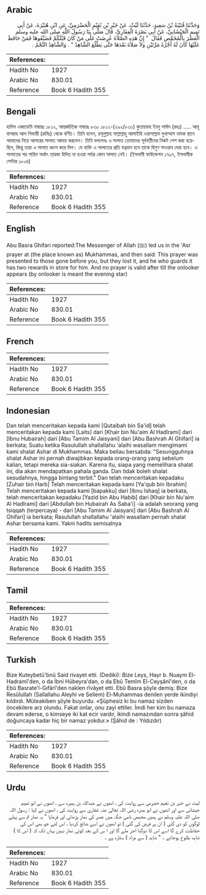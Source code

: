 ## Arabic


<div dir="rtl" lang="ar" style={{fontSize:'larger',backgroundColor:'#f8f9fa',padding:20}}>
وَحَدَّثَنَا قُتَيْبَةُ بْنُ سَعِيدٍ، حَدَّثَنَا لَيْثٌ، عَنْ خَيْرِ بْنِ نُعَيْمٍ الْحَضْرَمِيِّ، عَنِ ابْنِ هُبَيْرَةَ، عَنْ أَبِي تَمِيمٍ الْجَيْشَانِيِّ، عَنْ أَبِي بَصْرَةَ الْغِفَارِيِّ، قَالَ صَلَّى بِنَا رَسُولُ اللَّهِ صلى الله عليه وسلم الْعَصْرَ بِالْمُخَمَّصِ فَقَالَ ‏ "‏ إِنَّ هَذِهِ الصَّلاَةَ عُرِضَتْ عَلَى مَنْ كَانَ قَبْلَكُمْ فَضَيَّعُوهَا فَمَنْ حَافَظَ عَلَيْهَا كَانَ لَهُ أَجْرُهُ مَرَّتَيْنِ وَلاَ صَلاَةَ بَعْدَهَا حَتَّى يَطْلُعَ الشَّاهِدُ ‏"‏ ‏.‏ وَالشَّاهِدُ النَّجْمُ ‏.‏
</div>
<div style={{backgroundColor:'#f8f9fa',padding:20, marginBottom: 10}}><table> <thead> <tr> <th>References:</th> <th></th> </tr> </thead> <tbody><tr><td>Hadith No</td><td>1927</td></tr><tr><td>Arabic No</td><td>830.01</td></tr><tr><td>Reference</td><td>Book 6 Hadith 355</td></tr></tbody></table></div>

## Bengali


<div dir="ltr" lang="bn" style={{fontSize:'larger',backgroundColor:'#f8f9fa',padding:20}}>
হাদিস একাডেমি নাম্বারঃ ১৮১২, আন্তর্জাতিক নাম্বারঃ ৮৩০ ১৮১২-(২৯২/৮৩০) কুতায়বাহ ইবনু সাঈদ (রহঃ) ..... আবূ বাসরাহ আল গিফারী (রাযিঃ) থেকে বর্ণিত। তিনি বলেন, রসূলুল্লাহ সাল্লাল্লাহু আলাইহি ওয়াসাল্লাম মুখাম্মাস নামক স্থানে আমাদের নিয়ে আসরের সালাত আদায় করলেন। তিনি বললেনঃ এ সালাত তোমাদের পূর্ববর্তীদের নিকট পেশ করা হয়েছিল, কিন্তু তারা এ সালাত ধ্বংস করে দিল। যে ব্যক্তি এ সালাতের প্রতি যত্নবান হবে তাকে দ্বিগুণ সাওয়াব দেয়া হবে। এ সালাতের পর শাহিদ অর্থাৎ তারকা উদিত না হওয়া পর্যন্ত কোন সালাত নেই। (ইসলামী ফাউন্ডেশন ১৭৯৭, ইসলামীক সেন্টার ১৮০৪)
</div>
<div style={{backgroundColor:'#f8f9fa',padding:20, marginBottom: 10}}><table> <thead> <tr> <th>References:</th> <th></th> </tr> </thead> <tbody><tr><td>Hadith No</td><td>1927</td></tr><tr><td>Arabic No</td><td>830.01</td></tr><tr><td>Reference</td><td>Book 6 Hadith 355</td></tr></tbody></table></div>

## English


<div dir="ltr" lang="en" style={{fontSize:'larger',backgroundColor:'#f8f9fa',padding:20}}>
Abu Basra Ghifari reported:The Messenger of Allah (ﷺ) led us in the 'Asr prayer at (the place known as) Mukhammas, and then said: This prayer was presented to those gone before you, but they lost it, and he who guards it has two rewards in store for him. And no prayer is valid after till the onlooker appears (by onlooker is meant the evening star)
</div>
<div style={{backgroundColor:'#f8f9fa',padding:20, marginBottom: 10}}><table> <thead> <tr> <th>References:</th> <th></th> </tr> </thead> <tbody><tr><td>Hadith No</td><td>1927</td></tr><tr><td>Arabic No</td><td>830.01</td></tr><tr><td>Reference</td><td>Book 6 Hadith 355</td></tr></tbody></table></div>

## French


<div dir="ltr" lang="fr" style={{fontSize:'larger',backgroundColor:'#f8f9fa',padding:20}}>

</div>
<div style={{backgroundColor:'#f8f9fa',padding:20, marginBottom: 10}}><table> <thead> <tr> <th>References:</th> <th></th> </tr> </thead> <tbody><tr><td>Hadith No</td><td>1927</td></tr><tr><td>Arabic No</td><td>830.01</td></tr><tr><td>Reference</td><td>Book 6 Hadith 355</td></tr></tbody></table></div>

## Indonesian


<div dir="ltr" lang="id" style={{fontSize:'larger',backgroundColor:'#f8f9fa',padding:20}}>
Dan telah menceritakan kepada kami [Qutaibah bin Sa'id] telah menceritakan kepada kami [Laits] dari [Khair bin Nu'aim Al Hadlrami] dari [Ibnu Hubairah] dari [Abu Tamim Al Jaisyani] dari [Abu Bashrah Al Ghifari] ia berkata; Suatu ketika Rasulullah shallallahu 'alaihi wasallam mengimami kami shalat Ashar di Mukhammas. Maka beliau bersabda: "Sesungguhnya shalat Ashar ini pernah diwajibkan kepada orang-orang yang sebelum kalian, tetapi mereka sia-siakan. Karena itu, siapa yang memelihara shalat ini, dia akan mendapatkan pahala ganda. Dan tidak boleh shalat sesudahnya, hingga bintang terbit." Dan telah menceritakan kepadaku [Zuhair bin Harb] Telah menceritakan kepada kami [Ya'qub bin Ibrahim] Telah menceritakan kepada kami [bapakku] dari [Ibnu Ishaq] ia berkata, telah menceritakan kepadaku [Yazid bin Abu Habib] dari [Khair bin Nu'aim Al Hadlrami] dari [Abdullah bin Hubairah As Saba'i] -ia adalah seorang yang tsiqqah (terpercaya) - dari [Abu Tamim Al Jaisyani] dari [Abu Bashrah Al Ghifari] ia berkata; Rasulullah shallallahu 'alaihi wasallam pernah shalat Ashar bersama kami. Yakni hadits semisalnya
</div>
<div style={{backgroundColor:'#f8f9fa',padding:20, marginBottom: 10}}><table> <thead> <tr> <th>References:</th> <th></th> </tr> </thead> <tbody><tr><td>Hadith No</td><td>1927</td></tr><tr><td>Arabic No</td><td>830.01</td></tr><tr><td>Reference</td><td>Book 6 Hadith 355</td></tr></tbody></table></div>

## Tamil


<div dir="ltr" lang="ta" style={{fontSize:'larger',backgroundColor:'#f8f9fa',padding:20}}>

</div>
<div style={{backgroundColor:'#f8f9fa',padding:20, marginBottom: 10}}><table> <thead> <tr> <th>References:</th> <th></th> </tr> </thead> <tbody><tr><td>Hadith No</td><td>1927</td></tr><tr><td>Arabic No</td><td>830.01</td></tr><tr><td>Reference</td><td>Book 6 Hadith 355</td></tr></tbody></table></div>

## Turkish


<div dir="ltr" lang="tr" style={{fontSize:'larger',backgroundColor:'#f8f9fa',padding:20}}>
Bize Kuteybetü'bnü Said rivayet etti. (Dediki): Bize Leys, Hayr b. Nuaym El-Hadramî'den, o da İbni Hübeyra'dan, o da Ebû Temîm El-Ceyşânî'den, o da Ebû Basrate'l-Gıfârî'den naklen rîvâyet etti. Ebû Basra şöyle demiş: Bize Resûlullah (Sallallahu Aleyhi ve Sellem) El-Muhammas denilen yerde ikindiyi kıldırdı. Müteakiben şöyle buyurdu. «Şüphesiz ki bu namaz sizden öncekilere arz olundu. Fakat onlar, onu zayi ettiler. İmdi her kim bu namaza devam ederse, o kimseye iki kat ecir vardır, ikindi namazından sonra şâhid doğuncaya kadar hiç bir namaz yokdur.» (Şâhid de : Yıldızdır)
</div>
<div style={{backgroundColor:'#f8f9fa',padding:20, marginBottom: 10}}><table> <thead> <tr> <th>References:</th> <th></th> </tr> </thead> <tbody><tr><td>Hadith No</td><td>1927</td></tr><tr><td>Arabic No</td><td>830.01</td></tr><tr><td>Reference</td><td>Book 6 Hadith 355</td></tr></tbody></table></div>

## Urdu


<div dir="rtl" lang="ur" style={{fontSize:'larger',backgroundColor:'#f8f9fa',padding:20}}>
لیث نے خیر بن نعیم حضرمی سے روایت کی ، انھوں نے عبداللہ بن ہبیرہ سے ، انھوں نے ابو تمیم جیشانی سے اور انھوں نے ابو بصرہ رضی اللہ تعالیٰ عنہ غفاری سے روایت کی ، انھوں نے کہا : رسول اللہ صلی اللہ علیہ وسلم نے ہمیں مخمص نامی جگہ میں عصر کی نماز پڑھائی اور فرمایا " یہ نماز تم سے پہلے لوگوں کو دی گئی ( ان پر فرض کی گئی ) تو انھوں نے اسے ضائع کردیا ، اس لئے جو بھی اس کی حفاظت کرے گا اسے اس کا دوگنا اجر ملے گا اور ا س کے بعد کوئی نماز نہیں یہاں تک کہ ( اس کا ) شاہد طلوع ہوجائے ۔ " شاہد ( سے مراد ) ستارہ ہے ۔
</div>
<div style={{backgroundColor:'#f8f9fa',padding:20, marginBottom: 10}}><table> <thead> <tr> <th>References:</th> <th></th> </tr> </thead> <tbody><tr><td>Hadith No</td><td>1927</td></tr><tr><td>Arabic No</td><td>830.01</td></tr><tr><td>Reference</td><td>Book 6 Hadith 355</td></tr></tbody></table></div>